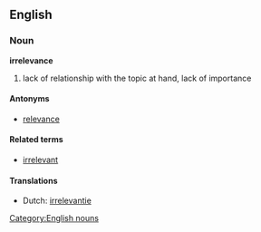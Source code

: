 ==English==
===Noun===
'''irrelevance'''
#lack of relationship with the topic at hand, lack of importance

====Antonyms====
*[[relevance]]

====Related terms====
*[[irrelevant]]

====Translations====
*Dutch: [[irrelevantie]]

[[Category:English nouns]]